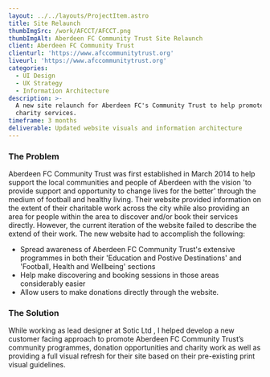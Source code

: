 ```yaml
---
layout: ../../layouts/ProjectItem.astro
title: Site Relaunch
thumbImgSrc: /work/AFCCT/AFCCT.png
thumbImgAlt: Aberdeen FC Community Trust Site Relaunch
client: Aberdeen FC Community Trust
clienturl: 'https://www.afccommunitytrust.org'
liveurl: 'https://www.afccommunitytrust.org'
categories:
  - UI Design
  - UX Strategy
  - Information Architecture
description: >-
  A new site relaunch for Aberdeen FC's Community Trust to help promote their
  charity services.
timeframe: 3 months
deliverable: Updated website visuals and information architecture
---
```


### The Problem

Aberdeen FC Community Trust was first established in March 2014 to help support the local communities and people of Aberdeen with the vision 'to provide support and opportunity to change lives for the better' through the medium of football and healthy living. Their website provided information on the extent of their charitable work across the city while also providing an area for people within the area to discover and/or book their services directly. However, the current iteration of the website failed to describe the extend of their work. The new website had to accomplish the following:

* Spread awareness of Aberdeen FC Community Trust's extensive programmes in both their 'Education and Postive Destinations' and 'Football, Health and Wellbeing' sections
* Help make discovering and booking sessions in those areas considerably easier
* Allow users to make donations directly through the website.

### The Solution

While working as lead designer at Sotic Ltd , I helped develop a new customer facing approach to promote Aberdeen FC Community Trust’s community programmes, donation opportunities and charity work as well as providing a full visual refresh for their site based on their pre-existing print visual guidelines.

